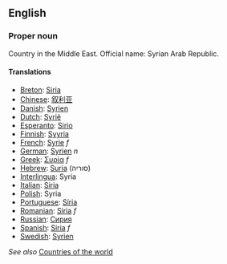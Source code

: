 ==English==

===Proper noun===

Country in the Middle East. Official name: Syrian Arab Republic.

====Translations====

*[[Breton]]: [[Siria]]
*[[Chinese]]: [[叙利亚]]
*[[Danish]]: [[Syrien]]
*[[Dutch]]: [[Syrië]]
*[[Esperanto]]: [[Sirio]]
*[[Finnish]]: [[Syyria]]
*[[French]]: [[Syrie]] ''f''
*[[German]]: [[Syrien]] ''n''
*[[Greek]]: [[Συρία]] ''f''
*[[Hebrew]]: [[Suria]] (סוריה)
*[[Interlingua]]: Syria
*[[Italian]]: [[Siria]]
*[[Polish]]: Syria
*[[Portuguese]]: [[Síria]]
*[[Romanian]]: [[Siria]] ''f''
*[[Russian]]: [[Сирия]]
*[[Spanish]]: [[Siria]] ''f''
*[[Swedish]]: [[Syrien]]

''See also'' [[Countries of the world]]